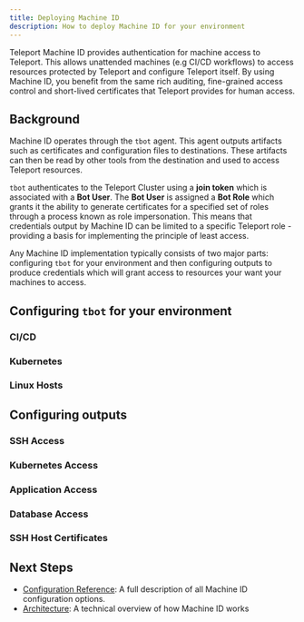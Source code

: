 ```yaml
---
title: Deploying Machine ID
description: How to deploy Machine ID for your environment
---
```


Teleport Machine ID provides authentication for machine access to Teleport. This
allows unattended machines (e.g CI/CD workflows) to access resources protected
by Teleport and configure Teleport itself. By using Machine ID, you benefit from
the same rich auditing, fine-grained access control and short-lived certificates
that Teleport provides for human access.

## Background

Machine ID operates through the `tbot` agent. This agent outputs artifacts such
as certificates and configuration files to destinations. These artifacts can
then be read by other tools from the destination and used to access Teleport
resources.

`tbot` authenticates to the Teleport Cluster using a **join token** which is
associated with a **Bot User**. The **Bot User** is assigned a **Bot Role**
which grants it the ability to generate certificates for a specified set of
roles through a process known as role impersonation. This means that credentials
output by Machine ID can be limited to a specific Teleport role - providing a
basis for implementing the principle of least access.

Any Machine ID implementation typically consists of two major parts:
configuring `tbot` for your environment and then configuring outputs to produce
credentials which will grant access to resources your want your machines to
access.

## Configuring `tbot` for your environment

### CI/CD

### Kubernetes

### Linux Hosts

## Configuring outputs

### SSH Access

### Kubernetes Access

### Application Access

### Database Access

### SSH Host Certificates

## Next Steps

- [Configuration Reference](../reference/configuration.mdx): A full description
  of all Machine ID configuration options.
- [Architecture](../architecture.mdx): A technical overview of how Machine ID
  works